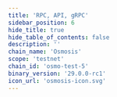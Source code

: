 ```yaml
---
title: 'RPC, API, gRPC'
sidebar_position: 6
hide_title: true
hide_table_of_contents: false
description: ''
chain_name: 'Osmosis'
scope: 'testnet'
chain_id: 'osmo-test-5'
binary_version: '29.0.0-rc1'
icon_url: 'osmosis-icon.svg'
---
```



<PageTitle
  iconUrl="img/osmosis-icon.svg"
  title="Osmosis Public Endpoints"
  chainId="osmo-test-5"
  version="29.0.0-rc1"
/>

<Endpoints
  api="https://osmosis-t-api.noders.services"
  rpc="https://osmosis-t-rpc.noders.services"
  grpc="osmosis-t-grpc.noders.services:443"
  jsonRpc=""
/>
